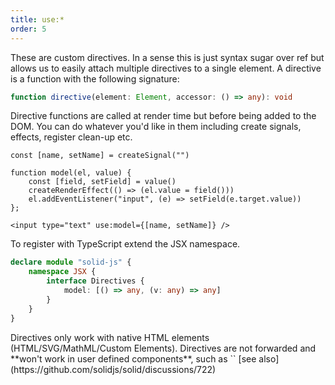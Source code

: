 ```yaml
---
title: use:*
order: 5
---
```


These are custom directives. In a sense this is just syntax sugar over ref but allows us to easily attach multiple directives to a single element. A directive is a function with the following signature:

```ts
function directive(element: Element, accessor: () => any): void
```

Directive functions are called at render time but before being added to the DOM. You can do whatever you'd like in them including create signals, effects, register clean-up etc.

```tsx
const [name, setName] = createSignal("")

function model(el, value) {
	const [field, setField] = value()
	createRenderEffect(() => (el.value = field()))
	el.addEventListener("input", (e) => setField(e.target.value))
};

<input type="text" use:model={[name, setName]} />
```

To register with TypeScript extend the JSX namespace.

```ts
declare module "solid-js" {
	namespace JSX {
		interface Directives {
			model: [() => any, (v: any) => any]
		}
	}
}
```

<Callout type="caution" title="Limitations">
Directives only work with native HTML elements (HTML/SVG/MathML/Custom Elements).
Directives are not forwarded and **won't work in user defined components**, such as `<MyComponent use:myinput={[..]}/>` [see also](https://github.com/solidjs/solid/discussions/722)
</Callout>
